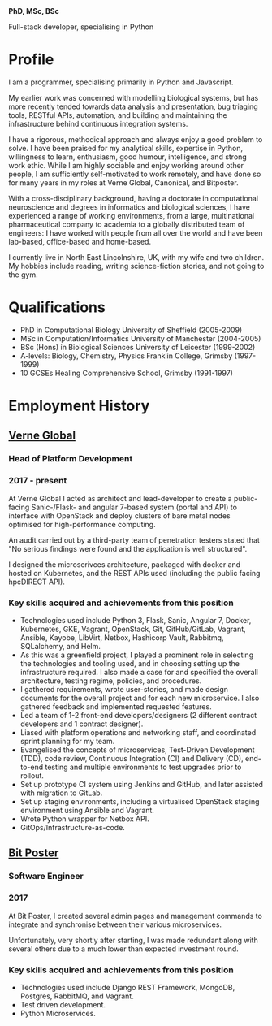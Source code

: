 <AuthorBanner>
  <AuthorBannerAvatar />
  <div>
    <AuthorBannerHeading as='h1' sx={{fontSize: [7]}} />
    <AuthorBannerDescription>
    <strong>PhD, MSc, BSc</strong>
    <p>Full-stack developer, specialising in Python</p>
    </AuthorBannerDescription>
    <SocialLinks fontSize="30px" />
  </div>
</AuthorBanner>


# Profile

I am a programmer, specialising primarily in Python and Javascript.

My earlier work was concerned with modelling biological systems, but has more recently tended towards data analysis and presentation, bug triaging tools, RESTful APIs, automation, and building and maintaining the infrastructure behind continuous integration systems.

I have a rigorous, methodical approach and always enjoy a good problem to solve. I have been praised for my analytical skills, expertise in Python, willingness to learn, enthusiasm, good humour, intelligence, and strong work ethic. While I am highly sociable and enjoy working around other people, I am sufficiently self-motivated to work remotely, and have done so for many years in my roles at Verne Global, Canonical, and Bitposter.

With a cross-disciplinary background, having a doctorate in computational neuroscience and degrees in informatics and biological sciences, I have experienced a range of working environments, from a large, multinational pharmaceutical company to academia to a globally distributed team of engineers: I have worked with people from all over the world and have been lab-based, office-based and home-based.

I currently live in North East Lincolnshire, UK, with my wife and two children. My hobbies include reading, writing science-fiction stories, and not going to the gym.

# Qualifications

* PhD in Computational Biology University of Sheffield (2005-2009)
* MSc in Computation/Informatics University of Manchester (2004-2005)
* BSc (Hons) in Biological Sciences University of Leicester (1999-2002)
* A-levels: Biology, Chemistry, Physics Franklin College, Grimsby (1997-1999)
* 10 GCSEs Healing Comprehensive School, Grimsby (1991-1997)

# Employment History

## [Verne Global](https://www.verneglobal.com/)

### Head of Platform Development
### 2017 - present

At Verne Global I acted as architect and lead-developer to create a public-facing Sanic-/Flask- and angular 7-based system (portal and API) to interface with OpenStack and deploy clusters of bare metal nodes optimised for high-performance computing.

An audit carried out by a third-party team of penetration testers stated that "No serious findings were found and the application is well structured".

I designed the microserivces architecture, packaged with docker and hosted on Kubernetes, and the REST APIs used (including the public facing hpcDIRECT API).

### Key skills acquired and achievements from this position

* Technologies used include Python 3, Flask, Sanic, Angular 7, Docker, Kubernetes, GKE, Vagrant, OpenStack, Git, GitHub/GitLab, Vagrant, Ansible, Kayobe, LibVirt, Netbox, Hashicorp Vault, Rabbitmq, SQLalchemy, and Helm.
* As this was a greenfield project, I played a prominent role in selecting the technologies and tooling used, and in choosing setting up the infrastructure required. I also made a case for and specified the overall architecture, testing regime, policies, and procedures.
* I gathered requirements, wrote user-stories, and made design documents for the overall project and for each new microservice. I also gathered feedback and implemented requested features.
* Led a team of 1-2 front-end developers/designers (2 different contract developers and 1 contract designer).
* Liased with platform operations and networking staff, and coordinated sprint planning for my team.
* Evangelised the concepts of microservices, Test-Driven Development (TDD), code review, Continuous Integration (CI) and Delivery (CD), end-to-end testing and multiple environments to test upgrades prior to rollout.
* Set up prototype CI system using Jenkins and GitHub, and later assisted with migration to GitLab.
* Set up staging environments, including a virtualised OpenStack staging environment using Ansible and Vagrant.
* Wrote Python wrapper for Netbox API.
* GitOps/Infrastructure-as-code.


## [Bit Poster](https://www.bitposter.co/)

### Software Engineer
### 2017

At Bit Poster, I created several admin pages and management commands to integrate and synchronise between their various microservices.

Unfortunately, very shortly after starting, I was made redundant along with several others due to a much lower than expected investment round.

### Key skills acquired and achievements from this position

* Technologies used include Django REST Framework, MongoDB, Postgres, RabbitMQ, and Vagrant.
* Test driven development.
* Python Microservices.
